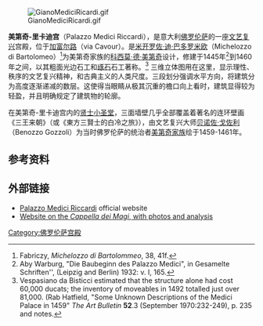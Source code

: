 [[File:GianoMediciRicardi.gif|thumb]]

'''美第奇-里卡迪宫'''（Palazzo Medici Riccardi），是意大利[[佛罗伦萨|佛罗伦萨]]的一座[[文艺复兴|文艺复兴]]宫殿，位于[[加富尔路_(佛罗伦萨)|加富尔路]]（via Cavour）。是[[米开罗佐·迪·巴多罗米欧|米开罗佐·迪·巴多罗米欧]]（Michelozzo di Bartolomeo）<ref>Fabriczy, ''Michelozzo di Bartolommeo'', 38, 41f.</ref>为美第奇家族的[[科西莫·德·美第奇|科西莫·德·美第奇]]设计，修建于1445年<ref>Aby Warburg, "Die Baubeginn des Palazzo Medici", in Gesamelte Schriften'', (Leipzig and Berlin) 1932: v. I, 165.</ref>到1460年之间，以其粗面光边石工和[[琢石|琢石]]石工著称。<ref>Vespasiano da Bisticci estimated that the structure alone had cost 60,000 ducats; the inventory of moveables in 1492 totalled just over 81,000. (Rab Hatfield, "Some Unknown Descriptions of the Medici Palace in 1459" ''The Art Bulletin'' '''52'''.3 (September 1970:232-249), p. 235 and notes.</ref> 三维立体图用在这里，显示理性、秩序的文艺复兴精神，和古典主义的人类尺度。三段划分强调水平方向，将建筑分为高度逐渐递减的数层。这使得当眼睛从极其沉重的檐口向上看时，建筑显得较为轻盈，并且明确规定了建筑物的轮廓。

在美第奇-里卡迪宫内的[[贤士小圣堂|贤士小圣堂]]，三面墙壁几乎全部覆盖着著名的连环壁画《三王来朝》（或《東方三賢士的白冷之旅》），由文艺复兴大师[[贝诺佐·戈佐利|贝诺佐·戈佐利]]（Benozzo Gozzoli）为当时佛罗伦萨的统治者[[美第奇家族|美第奇家族]]绘于1459-1461年。

== 参考资料 ==
{{reflist|2}}

== 外部链接 ==
{{commons|Palazzo Medici-Riccardi}}
*[http://www.palazzo-medici.it/ Palazzo Medici Riccardi] {{Wayback|url=http://www.palazzo-medici.it/ |date=20170114105952 }} official website
*[https://web.archive.org/web/20090425181956/http://paradoxplace.com/Perspectives/Italian%20Images/Montages/Firenze/Capella_dei_Magi.htm Website on the ''Cappella dei Magi'', with photos and analysis]
{{coord|43.775200|N|11.255429|E|type:landmark_region:IT|display=title}}

{{佛罗伦萨地标}}

{{Authority control}}
[[Category:佛罗伦萨宫殿|Category:佛罗伦萨宫殿]]